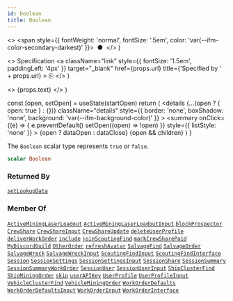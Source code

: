 ```yaml
---
id: boolean
title: Boolean
---
```


  <>
    <span style={{ fontWeight: 'normal', fontSize: '.5em', color: 'var(--ifm-color-secondary-darkest)' }}>
      &nbsp;●&nbsp;
    </span>
  </>
)

  <>
    Specification
    <a
      className="link"
      style={{ fontSize: '1.5em', paddingLeft: '4px' }}
      target="_blank"
      href={props.url}
      title={'Specified by ' + props.url}
    >
      ⎘
    </a>
  </>
)

  <>
    <span className={props.class}>{props.text}</span>
  </>
)


  const [open, setOpen] = useState(startOpen)
  return (
    <details
      {...(open ? { open: true } : {})}
      className="details"
      style={{ border: 'none', boxShadow: 'none', background: 'var(--ifm-background-color)' }}
    >
      <summary
        onClick={(e) => {
          e.preventDefault()
          setOpen((open) => !open)
        }}
        style={{ listStyle: 'none' }}
      >
        {open ? dataOpen : dataClose}
      </summary>
      {open && children}
    </details>
  )
}

The `Boolean` scalar type represents `true` or `false`.

```graphql
scalar Boolean
```

### Returned By

[`setLookupData`](/api/operations/mutations/set-lookup-data.mdx) <Badge class="badge badge--secondary badge--relation" text="mutation"/>

### Member Of

[`ActiveMiningLaserLoadout`](/api/types/objects/active-mining-laser-loadout.mdx) <Badge class="badge badge--secondary badge--relation" text="object"/><Bullet />[`ActiveMiningLaserLoadoutInput`](/api/types/inputs/active-mining-laser-loadout-input.mdx) <Badge class="badge badge--secondary badge--relation" text="input"/><Bullet />[`blockProspector`](/api/operations/mutations/block-prospector.mdx) <Badge class="badge badge--secondary badge--relation" text="mutation"/><Bullet />[`CrewShare`](/api/types/objects/crew-share.mdx) <Badge class="badge badge--secondary badge--relation" text="object"/><Bullet />[`CrewShareInput`](/api/types/inputs/crew-share-input.mdx) <Badge class="badge badge--secondary badge--relation" text="input"/><Bullet />[`CrewShareUpdate`](/api/types/inputs/crew-share-update.mdx) <Badge class="badge badge--secondary badge--relation" text="input"/><Bullet />[`deleteUserProfile`](/api/operations/mutations/delete-user-profile.mdx) <Badge class="badge badge--secondary badge--relation" text="mutation"/><Bullet />[`deliverWorkOrder`](/api/operations/mutations/deliver-work-order.mdx) <Badge class="badge badge--secondary badge--relation" text="mutation"/><Bullet />[`include`](/api/operations/directives/include.mdx) <Badge class="badge badge--secondary badge--relation" text="directive"/><Bullet />[`joinScoutingFind`](/api/operations/mutations/join-scouting-find.mdx) <Badge class="badge badge--secondary badge--relation" text="mutation"/><Bullet />[`markCrewSharePaid`](/api/operations/mutations/mark-crew-share-paid.mdx) <Badge class="badge badge--secondary badge--relation" text="mutation"/><Bullet />[`MyDiscordGuild`](/api/types/objects/my-discord-guild.mdx) <Badge class="badge badge--secondary badge--relation" text="object"/><Bullet />[`OtherOrder`](/api/types/objects/other-order.mdx) <Badge class="badge badge--secondary badge--relation" text="object"/><Bullet />[`refreshAvatar`](/api/operations/mutations/refresh-avatar.mdx) <Badge class="badge badge--secondary badge--relation" text="mutation"/><Bullet />[`SalvageFind`](/api/types/objects/salvage-find.mdx) <Badge class="badge badge--secondary badge--relation" text="object"/><Bullet />[`SalvageOrder`](/api/types/objects/salvage-order.mdx) <Badge class="badge badge--secondary badge--relation" text="object"/><Bullet />[`SalvageWreck`](/api/types/objects/salvage-wreck.mdx) <Badge class="badge badge--secondary badge--relation" text="object"/><Bullet />[`SalvageWreckInput`](/api/types/inputs/salvage-wreck-input.mdx) <Badge class="badge badge--secondary badge--relation" text="input"/><Bullet />[`ScoutingFindInput`](/api/types/inputs/scouting-find-input.mdx) <Badge class="badge badge--secondary badge--relation" text="input"/><Bullet />[`ScoutingFindInterface`](/api/types/interfaces/scouting-find-interface.mdx) <Badge class="badge badge--secondary badge--relation" text="interface"/><Bullet />[`Session`](/api/types/objects/session.mdx) <Badge class="badge badge--secondary badge--relation" text="object"/><Bullet />[`SessionSettings`](/api/types/objects/session-settings.mdx) <Badge class="badge badge--secondary badge--relation" text="object"/><Bullet />[`SessionSettingsInput`](/api/types/inputs/session-settings-input.mdx) <Badge class="badge badge--secondary badge--relation" text="input"/><Bullet />[`SessionShare`](/api/types/objects/session-share.mdx) <Badge class="badge badge--secondary badge--relation" text="object"/><Bullet />[`SessionSummary`](/api/types/objects/session-summary.mdx) <Badge class="badge badge--secondary badge--relation" text="object"/><Bullet />[`SessionSummaryWorkOrder`](/api/types/objects/session-summary-work-order.mdx) <Badge class="badge badge--secondary badge--relation" text="object"/><Bullet />[`SessionUser`](/api/types/objects/session-user.mdx) <Badge class="badge badge--secondary badge--relation" text="object"/><Bullet />[`SessionUserInput`](/api/types/inputs/session-user-input.mdx) <Badge class="badge badge--secondary badge--relation" text="input"/><Bullet />[`ShipClusterFind`](/api/types/objects/ship-cluster-find.mdx) <Badge class="badge badge--secondary badge--relation" text="object"/><Bullet />[`ShipMiningOrder`](/api/types/objects/ship-mining-order.mdx) <Badge class="badge badge--secondary badge--relation" text="object"/><Bullet />[`skip`](/api/operations/directives/skip.mdx) <Badge class="badge badge--secondary badge--relation" text="directive"/><Bullet />[`userAPIKey`](/api/operations/mutations/user-apikey.mdx) <Badge class="badge badge--secondary badge--relation" text="mutation"/><Bullet />[`UserProfile`](/api/types/objects/user-profile.mdx) <Badge class="badge badge--secondary badge--relation" text="object"/><Bullet />[`UserProfileInput`](/api/types/inputs/user-profile-input.mdx) <Badge class="badge badge--secondary badge--relation" text="input"/><Bullet />[`VehicleClusterFind`](/api/types/objects/vehicle-cluster-find.mdx) <Badge class="badge badge--secondary badge--relation" text="object"/><Bullet />[`VehicleMiningOrder`](/api/types/objects/vehicle-mining-order.mdx) <Badge class="badge badge--secondary badge--relation" text="object"/><Bullet />[`WorkOrderDefaults`](/api/types/objects/work-order-defaults.mdx) <Badge class="badge badge--secondary badge--relation" text="object"/><Bullet />[`WorkOrderDefaultsInput`](/api/types/inputs/work-order-defaults-input.mdx) <Badge class="badge badge--secondary badge--relation" text="input"/><Bullet />[`WorkOrderInput`](/api/types/inputs/work-order-input.mdx) <Badge class="badge badge--secondary badge--relation" text="input"/><Bullet />[`WorkOrderInterface`](/api/types/interfaces/work-order-interface.mdx) <Badge class="badge badge--secondary badge--relation" text="interface"/>
